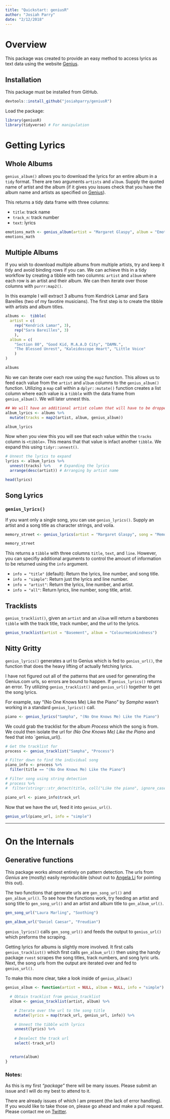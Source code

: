 ```yaml
---
title: "Quickstart: geniusR"
author: "Josiah Parry"
date: "2/12/2018"
---
```


# Overview

This package was created to provide an easy method to access lyrics as text data using the website [Genius](genius.com). 
  
## Installation  
This package must be installed from GitHub.

```r
devtools::install_github("josiahparry/geniusR")
```

Load the package:
```r
library(geniusR)
library(tidyverse) # For manipulation
```


# Getting Lyrics

## Whole Albums

`genius_album()` allows you to download the lyrics for an entire album in a `tidy` format. There are two arguments `artists` and `album`. Supply the quoted name of artist and the album (if it gives you issues check that you have the album name and artists as specified on [Genius](https://genius.com)).

This returns a tidy data frame with three columns:
  
  - `title`: track name
  - `track_n`: track number
  - `text`: lyrics


```r
emotions_math <- genius_album(artist = "Margaret Glaspy", album = "Emotions and Math")
emotions_math
```


## Multiple Albums

If you wish to download multiple albums from multiple artists, try and keep it tidy and avoid binding rows if you can. We can achieve this in a tidy workflow by creating a tibble with two columns: `artist` and `album` where each row is an artist and their album. We can then iterate over those columns with `purrr:map2()`.

In this example I will extract 3 albums from Kendrick Lamar and Sara Bareilles (two of my favotire musicians). The first step is to create the tibble with artists and album titles. 

```r
albums <-  tibble(
  artist = c(
    rep("Kendrick Lamar", 3), 
    rep("Sara Bareilles", 3)
    ),
  album = c(
    "Section 80", "Good Kid, M.A.A.D City", "DAMN.",
    "The Blessed Unrest", "Kaleidoscope Heart", "Little Voice"
    )
)

albums
```

No we can iterate over each row using the `map2` function. This allows us to feed each value from the `artist` and `album` columns to the `genius_album()` function. Utilizing a `map` call within a `dplyr::mutate()` function creates a list column where each value is a `tibble` with the data frame from `genius_album()`. We will later unnest this. 

```r
## We will have an additional artist column that will have to be dropped
album_lyrics <- albums %>% 
  mutate(tracks = map2(artist, album, genius_album))

album_lyrics
```


Now when you view this you will see that each value within the `tracks` column is `<tibble>`. This means that that value is infact another `tibble`. We expand this using `tidyr::unnest()`.


```r
# Unnest the lyrics to expand 
lyrics <- album_lyrics %>% 
  unnest(tracks) %>%    # Expanding the lyrics 
  arrange(desc(artist)) # Arranging by artist name 

head(lyrics)
```


## Song Lyrics

### `genius_lyrics()`

If you want only a single song, you can use `genius_lyrics()`. Supply an artist and a song title as character strings, and voila.

```r
memory_street <- genius_lyrics(artist = "Margaret Glaspy", song = "Memory Street")

memory_street
```

This returns a `tibble` with three columns `title`, `text`, and `line`. However, you can specifiy additional arguments to control the amount of information to be returned using the `info` argument. 

  - `info = "title"` (default): Return the lyrics, line number, and song title.
  - `info = "simple"`: Return just the lyrics and line number.
  - `info = "artist"`: Return the lyrics, line number, and artist.
  - `info = "all"`: Return lyrics, line number, song title, artist.


## Tracklists

`genius_tracklist()`, given an `artist` and an `album` will return a barebones `tibble` with the track title, track number, and the url to the lyrics. 

```r
genius_tracklist(artist = "Basement", album = "Colourmeinkindness") 
```

## Nitty Gritty

`genius_lyrics()` generates a url to Genius which is fed to `genius_url()`, the function that does the heavy lifting of actually fetching lyrics. 

I have not figured out all of the patterns that are used for generating the Genius.com urls, so errors are bound to happen. If `genius_lyrics()` returns an error. Try utilizing `genius_tracklist()` and `genius_url()` together to get the song lyrics. 

For example, say "(No One Knows Me) Like the Piano" by _Sampha_ wasn't working in a standard `genius_lyrics()` call. 

```r
piano <- genius_lyrics("Sampha", "(No One Knows Me) Like the Piano")
```

We could grab the tracklist for the album _Process_ which the song is from. We could then isolate the url for _(No One Knows Me) Like the Piano_ and feed that into `genius_url().

```r
# Get the tracklist for 
process <- genius_tracklist("Sampha", "Process")

# Filter down to find the individual song
piano_info <- process %>% 
  filter(title == "(No One Knows Me) Like the Piano")

# Filter song using string detection
# process %>% 
#  filter(stringr::str_detect(title, coll("Like the piano", ignore_case = TRUE)))

piano_url <- piano_info$track_url
```

Now that we have the url, feed it into `genius_url()`.

```r
genius_url(piano_url, info = "simple")
```

___________


# On the Internals 

## Generative functions

This package works almost entirely on pattern detection. The urls from _Genius_ are (mostly) easily reproducible (shout out to [Angela Li](https://twitter.com/CivicAngela) for pointing this out). 

The two functions that generate urls are `gen_song_url()` and `gen_album_url()`. To see how the functions work, try feeding an artist and song title to `gen_song_url()` and an artist and album title to `gen_album_url()`. 

```r
gen_song_url("Laura Marling", "Soothing")
```

```r
gen_album_url("Daniel Caesar", "Freudian")
```

`genius_lyrics()` calls `gen_song_url()` and feeds the output to `genius_url()` which preforms the scraping. 

Getting lyrics for albums is slightly more involved. It first calls `genius_tracklist()` which first calls `gen_album_url()` then using the handy package `rvest` scrapes the song titles, track numbers, and song lyric urls. Next, the song urls from the output are iterated over and fed to `genius_url()`.

To make this more clear, take a look inside of `genius_album()`

```r
genius_album <- function(artist = NULL, album = NULL, info = "simple") {

  # Obtain tracklist from genius_tracklist
  album <- genius_tracklist(artist, album) %>%

    # Iterate over the url to the song title
    mutate(lyrics = map(track_url, genius_url, info)) %>%

    # Unnest the tibble with lyrics
    unnest(lyrics) %>%
    
    # Deselect the track url
    select(-track_url)


  return(album)
}
```


### Notes:

As this is my first _"package"_ there will be many issues. Please submit an issue and I will do my best to attend to it. 

There are already issues of which I am present (the lack of error handling). If you would like to take those on, please go ahead and make a pull request. Please contact me on [Twitter](twitter.com/josiahparry).




